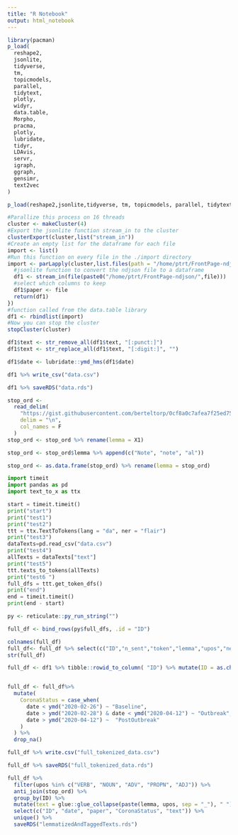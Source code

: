 ```yaml
---
title: "R Notebook"
output: html_notebook
---
```


```r
library(pacman)
p_load(
  reshape2,
  jsonlite,
  tidyverse,
  tm,
  topicmodels,
  parallel,
  tidytext,
  plotly,
  widyr,
  data.table,
  Morpho,
  pracma,
  plotly,
  lubridate,
  tidyr,
  LDAvis,
  servr,
  igraph,
  ggraph,
  gensimr,
  text2vec
)

p_load(reshape2,jsonlite,tidyverse, tm, topicmodels, parallel, tidytext, plotly, widyr,data.table)


```


```r

#Parallize this process on 16 threads
cluster <- makeCluster(4)
#Export the jsonlite function stream_in to the cluster
clusterExport(cluster,list("stream_in"))
#Create an empty list for the dataframe for each file
import <- list()
#Run this function on every file in the ./import directory
import <- parLapply(cluster,list.files(path = "/home/ptrt/FrontPage-ndjson/"),function(file) {
  #jsonlite function to convert the ndjson file to a dataframe
  df1 <- stream_in(file(paste0("/home/ptrt/FrontPage-ndjson/",file)))
  #select which columns to keep
  df1$paper <- file
  return(df1)
})
#function called from the data.table library
df1 <- rbindlist(import)
#Now you can stop the cluster
stopCluster(cluster)

df1$text <- str_remove_all(df1$text, "[:punct:]")
df1$text <- str_replace_all(df1$text, "[:digit:]", "")

df1$date <- lubridate::ymd_hms(df1$date)

df1 %>% write_csv("data.csv")

df1 %>% saveRDS("data.rds")


```

```r
stop_ord <-
  read_delim(
    "https://gist.githubusercontent.com/berteltorp/0cf8a0c7afea7f25ed754f24cfc2467b/raw/305d8e3930cc419e909d49d4b489c9773f75b2d6/stopord.txt",
    delim = "\n",
    col_names = F
  )
stop_ord <- stop_ord %>% rename(lemma = X1)

stop_ord <- stop_ord$lemma %>% append(c("Note", "note", "al"))

stop_ord <- as.data.frame(stop_ord) %>% rename(lemma = stop_ord)
```


```python
import timeit
import pandas as pd
import text_to_x as ttx

start = timeit.timeit()
print("start")
print("test1")
print("test2")
ttt = ttx.TextToTokens(lang = "da", ner = "flair")
print("test3")
dataTexts=pd.read_csv("data.csv")
print("test4")
allTexts = dataTexts["text"]
print("test5")
ttt.texts_to_tokens(allTexts)
print("test6 ")
full_dfs = ttt.get_token_dfs()
print("end")
end = timeit.timeit()
print(end - start)
```

```r
py <- reticulate::py_run_string("")

full_df <- bind_rows(py$full_dfs, .id = "ID")

colnames(full_df)
full_df<- full_df %>% select(c("ID","n_sent","token","lemma","upos","ner"))
str(full_df)

full_df <- df1 %>% tibble::rowid_to_column( "ID") %>% mutate(ID = as.character(ID))%>% select(c("ID","paper"), "date") %>%  merge(full_df, by = "ID")


full_df <- full_df%>%
  mutate(
    CoronaStatus = case_when(
      date < ymd("2020-02-26") ~ "Baseline",
      date > ymd("2020-02-28") & date < ymd("2020-04-12") ~ "Outbreak",
      date > ymd("2020-04-12") ~  "PostOutbreak"
    )
  ) %>% 
  drop_na()

full_df %>% write.csv("full_tokenized_data.csv")

full_df %>% saveRDS("full_tokenized_data.rds")

```

```r

full_df %>%
  filter(upos %in% c("VERB", "NOUN", "ADV", "PROPN", "ADJ")) %>%
  anti_join(stop_ord) %>%
  group_by(ID) %>%
  mutate(text = glue::glue_collapse(paste(lemma, upos, sep = "_"), " ")) %>%
  select(c("ID", "date", "paper", "CoronaStatus", "text")) %>%
  unique() %>%
  saveRDS("lemmatizedAndTaggedTexts.rds")

```
